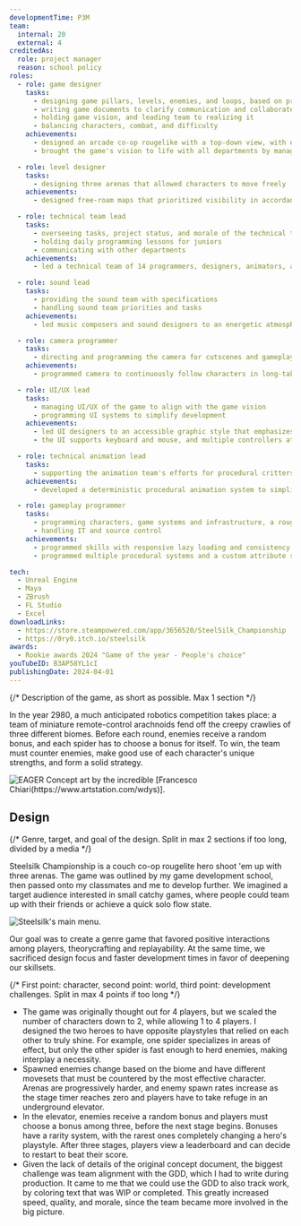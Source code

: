 ```yaml
---
developmentTime: P3M
team:
  internal: 20
  external: 4
creditedAs:
  role: project manager
  reason: school policy
roles:
  - role: game designer
    tasks:
      - designing game pillars, levels, enemies, and loops, based on provided game concept
      - writing game documents to clarify communication and collaborate with colleagues
      - holding game vision, and leading team to realizing it
      - balancing characters, combat, and difficulty
    achievements:
      - designed an arcade co-op rougelike with a top-down view, with emphasis on collaboration and theorycrafting
      - brought the game's vision to life with all departments by managing deadlines and teams

  - role: level designer
    tasks:
      - designing three arenas that allowed characters to move freely
    achievements:
      - designed free-roam maps that prioritized visibility in accordance with the camera and gameplay elements, and allowed space for enemies to spawn

  - role: technical team lead
    tasks:
      - overseeing tasks, project status, and morale of the technical team
      - holding daily programming lessons for juniors
      - communicating with other departments
    achievements:
      - led a technical team of 14 programmers, designers, animators, and shader artists to our first published game

  - role: sound lead
    tasks:
      - providing the sound team with specifications
      - handling sound team priorities and tasks
    achievements:
      - led music composers and sound designers to an energetic atmosphere, to match the frenetic gameplay

  - role: camera programmer
    tasks:
      - directing and programming the camera for cutscenes and gameplay, optimizing visibility and accessibility
    achievements:
      - programmed camera to continuously follow characters in long-take style, fixing awkward map locations and dynamic zoom levels

  - role: UI/UX lead
    tasks:
      - managing UI/UX of the game to align with the game vision
      - programming UI systems to simplify development
    achievements:
      - led UI designers to an accessible graphic style that emphasizes the futuristic setting of the game
      - the UI supports keyboard and mouse, and multiple controllers at the same time

  - role: technical animation lead
    tasks:
      - supporting the animation team's efforts for procedural critters and flying characters
    achievements:
      - developed a deterministic procedural animation system to simplify development of insect legs

  - role: gameplay programmer
    tasks:
      - programming characters, game systems and infrastructure, a rougelike card system, and tooling for the team
      - handling IT and source control
    achievements:
      - programmed skills with responsive lazy loading and consistency as priorities
      - programmed multiple procedural systems and a custom attribute system that favored ease of development

tech:
  - Unreal Engine
  - Maya
  - ZBrush
  - FL Studio
  - Excel
downloadLinks:
  - https://store.steampowered.com/app/3656520/SteelSilk_Championship
  - https://0ry0.itch.io/steelsilk
awards:
  - Rookie awards 2024 "Game of the year - People's choice"
youTubeID: B3AP58YL1cI
publishingDate: 2024-04-01
---
```


{/* Description of the game, as short as possible. Max 1 section */}

In the year 2980, a much anticipated robotics competition takes place: a team of miniature remote-control arachnoids fend off the creepy crawlies of three different biomes. Before each round, enemies receive a random bonus, and each spider has to choose a bonus for itself. To win, the team must counter enemies, make good use of each character's unique strengths, and form a solid strategy.

![EAGER Concept art by the incredible [Francesco Chiari(https://www.artstation.com/wdys)].](./steelsilk-championship-art.jpg)

## Design

{/* Genre, target, and goal of the design. Split in max 2 sections if too long, divided by a media */}

Steelsilk Championship is a couch co-op rougelite hero shoot 'em up with three arenas. The game was outlined by my game development school, then passed onto my classmates and me to develop further. We imagined a target audience interested in small catchy games, where people could team up with their friends or achieve a quick solo flow state.

![Steelsilk's main menu.](./steelsilk-championship-ui.png)

Our goal was to create a genre game that favored positive interactions among players, theorycrafting and replayability. At the same time, we sacrificed design focus and faster development times in favor of deepening our skillsets.

{/* First point: character, second point: world, third point: development challenges. Split in max 4 points if too long */}

- The game was originally thought out for 4 players, but we scaled the number of characters down to 2, while allowing 1 to 4 players. I designed the two heroes to have opposite playstyles that relied on each other to truly shine. For example, one spider specializes in areas of effect, but only the other spider is fast enough to herd enemies, making interplay a necessity.
- Spawned enemies change based on the biome and have different movesets that must be countered by the most effective character. Arenas are progressively harder, and enemy spawn rates increase as the stage timer reaches zero and players have to take refuge in an underground elevator.
- In the elevator, enemies receive a random bonus and players must choose a bonus among three, before the next stage begins. Bonuses have a rarity system, with the rarest ones completely changing a hero's playstyle. After three stages, players view a leaderboard and can decide to restart to beat their score.
- Given the lack of details of the original concept document, the biggest challenge was team alignment with the GDD, which I had to write during production. It came to me that we could use the GDD to also track work, by coloring text that was WIP or completed. This greatly increased speed, quality, and morale, since the team became more involved in the big picture.
